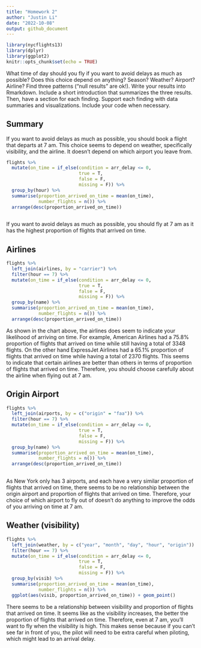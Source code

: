 ```yaml
---
title: "Homework 2"
author: "Justin Li"
date: "2022-10-08"
output: github_document
---
```


```r
library(nycflights13)
library(dplyr)
library(ggplot2)
knitr::opts_chunk$set(echo = TRUE)
```

What time of day should you fly if you want to avoid delays as much as possible? 
Does this choice depend on anything? Season? Weather? Airport? Airline? Find 
three patterns (“null results” are ok!). Write your results into Rmarkdown. 
Include a short introduction that summarizes the three results. Then, have a 
section for each finding. Support each finding with data summaries and 
visualizations. Include your code when necessary.

## Summary ##
If you want to avoid delays as much as possible, you should book a flight that
departs at 7 am. This choice seems to depend on weather, specifically 
visibility, and the airline. It doesn't depend on which airport you leave from.

```r
flights %>%
  mutate(on_time = if_else(condition = arr_delay <= 0,
                           true = T,
                           false = F,
                           missing = F)) %>%
  group_by(hour) %>%
  summarise(proportion_arrived_on_time = mean(on_time),
            number_flights = n()) %>%
  arrange(desc(proportion_arrived_on_time)) 
  
```

If you want to avoid delays as much as possible, you should fly at 7 am as it 
has the highest proportion of flights that arrived on time. 

## Airlines ##
```r
flights %>%
  left_join(airlines, by = "carrier") %>%
  filter(hour == 7) %>%
  mutate(on_time = if_else(condition = arr_delay <= 0,
                           true = T,
                           false = F,
                           missing = F)) %>%
  group_by(name) %>%
  summarise(proportion_arrived_on_time = mean(on_time),
            number_flights = n()) %>%
  arrange(desc(proportion_arrived_on_time))

```

As shown in the chart above, the airlines does seem to indicate your likelihood
of arriving on time. For example, American Airlines had a 75.8% proportion of 
flights that arrived on time while still having a total of 3348 flights. On the
other hand ExpressJet Airlines had a 65.1% proportion of flights that arrived
on time while having a total of 2370 flights. This seems to indicate that 
certain airlines are better than others in terms of proportion of flights that
arrived on time. Therefore, you should choose carefully about the airline when
flying out at 7 am. 

## Origin Airport ##
```r
flights %>%
  left_join(airports, by = c("origin" = "faa")) %>%
  filter(hour == 7) %>%
  mutate(on_time = if_else(condition = arr_delay <= 0,
                           true = T,
                           false = F,
                           missing = F)) %>%
  group_by(name) %>%
  summarise(proportion_arrived_on_time = mean(on_time),
            number_flights = n()) %>%
  arrange(desc(proportion_arrived_on_time)) 
  
```

As New York only has 3 airports, and each have a very similar proportion of 
flights that arrived on time, there seems to be no relationship between the
origin airport and proportion of flights that arrived on time. Therefore, 
your choice of which airport to fly out of doesn't do anything to improve
the odds of you arriving on time at 7 am. 

## Weather (visibility) ##
```r
flights %>%
  left_join(weather, by = c("year", "month", "day", "hour", "origin")) %>%
  filter(hour == 7) %>%
  mutate(on_time = if_else(condition = arr_delay <= 0,
                           true = T,
                           false = F,
                           missing = F)) %>%
  group_by(visib) %>%
  summarise(proportion_arrived_on_time = mean(on_time),
            number_flights = n()) %>%
  ggplot(aes(visib, proportion_arrived_on_time)) + geom_point()
```

There seems to be a relationship between visibility and proportion of flights
that arrived on time. It seems like as the visibility increases, the better the 
proportion of flights that arrived on time. Therefore, even at 7 am, you'll want
to fly when the visibility is high. This makes sense because if you can't see
far in front of you, the pilot will need to be extra careful when piloting, 
which might lead to an arrival delay. 
